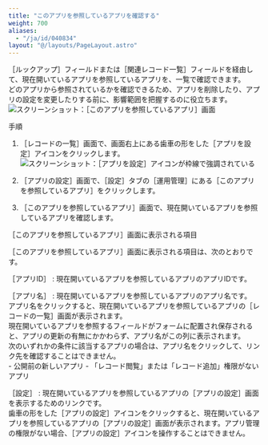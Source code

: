 ```yaml
---
title: "このアプリを参照しているアプリを確認する"
weight: 700
aliases:
  - "/ja/id/040834"
layout: "@/layouts/PageLayout.astro"
---
```




<Wovn>［ルックアップ］</Wovn>フィールドまたは<Wovn>［関連レコード一覧］</Wovn>フィールドを経由して、現在開いているアプリを参照しているアプリを、一覧で確認できます。  
どのアプリから参照されているかを確認できるため、アプリを削除したり、アプリの設定を変更したりする前に、影響範囲を把握するのに役立ちます。  
<Img src="/k/kintone/img-ja/reference_01.png" alt="スクリーンショット：［このアプリを参照しているアプリ］画面" />

<Heading id="app_settings_reference_10">手順</Heading>

1. <Wovn>［レコードの一覧］</Wovn>画面で、画面右上にある歯車の形をした<Wovn>［アプリを設定］</Wovn>アイコンをクリックします。  
   <Img src="/k/kintone/img/settings_new_icon.png" alt="スクリーンショット：［アプリを設定］アイコンが枠線で強調されている" />

1. <Wovn>［アプリの設定］</Wovn>画面で、<Wovn>［設定］</Wovn>タブの<Wovn>［運用管理］</Wovn>にある<Wovn>［このアプリを参照しているアプリ］</Wovn>をクリックします。

1. <Wovn>［このアプリを参照しているアプリ］</Wovn>画面で、現在開いているアプリを参照しているアプリを確認します。

<Heading id="app_settings_reference_20"><Wovn>［このアプリを参照しているアプリ］</Wovn>画面に表示される項目</Heading>

<Wovn>［このアプリを参照しているアプリ］</Wovn>画面に表示される項目は、次のとおりです。

<Wovn>［アプリID］</Wovn>
: 現在開いているアプリを参照しているアプリのアプリIDです。

<Wovn>［アプリ名］</Wovn>
: 現在開いているアプリを参照しているアプリのアプリ名です。  
  アプリ名をクリックすると、現在開いているアプリを参照しているアプリの<Wovn>［レコードの一覧］</Wovn>画面が表示されます。  
  現在開いているアプリを参照するフィールドがフォームに配置され保存されると、アプリの更新の有無にかかわらず、アプリ名がこの列に表示されます。  
  次のいずれかの条件に該当するアプリの場合は、アプリ名をクリックして、リンク先を確認することはできません。  
    - 公開前の新しいアプリ
    - 「レコード閲覧」または「レコード追加」権限がないアプリ

<Wovn>［設定］</Wovn>
: 現在開いているアプリを参照しているアプリの<Wovn>［アプリの設定］</Wovn>画面を表示するためのリンクです。  
  歯車の形をした<Wovn>［アプリの設定］</Wovn>アイコンをクリックすると、現在開いているアプリを参照しているアプリの<Wovn>［アプリの設定］</Wovn>画面が表示されます。アプリ管理の権限がない場合、<Wovn>［アプリの設定］</Wovn>アイコンを操作することはできません。
